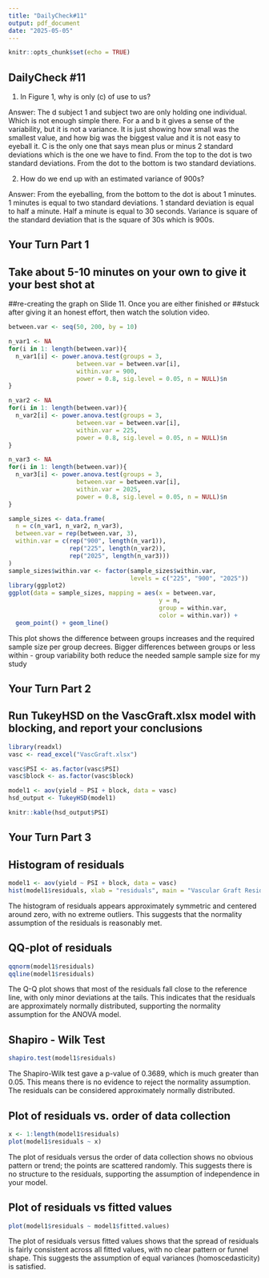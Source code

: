 ```yaml
---
title: "DailyCheck#11"
output: pdf_document
date: "2025-05-05"
---
```


```r
knitr::opts_chunk$set(echo = TRUE)
```

## DailyCheck #11
1) In Figure 1, why is only (c) of use to us?

Answer:
The d subject 1 and subject two are only holding one individual. Which is not enough simple there. 
For a and b it gives a sense of the variability, but it is not a variance. It is just showing how small was the smallest value, and how big was the biggest value and it is not easy to eyeball it. 
C is the only one that says mean plus or minus 2 standard deviations which is the one we have to find. From the top to the dot is two standard deviations. From the dot to the bottom is two standard deviations. 

2) How do we end up with an estimated variance of 900s?

Answer:
From the eyeballing, from the bottom to the dot is about 1 minutes. 1 minutes is equal to two standard deviations. 1 standard deviation is equal to half a minute. Half a minute is equal to 30 seconds. 
Variance is square of the standard deviation that is the square of 30s which is 900s.

## Your Turn Part 1
## Take about 5-10 minutes on your own to give it your best shot at
##re-creating the graph on Slide 11. Once you are either finished or
##stuck after giving it an honest effort, then watch the solution video.


```r
between.var <- seq(50, 200, by = 10)

n_var1 <- NA
for(i in 1: length(between.var)){
  n_var1[i] <- power.anova.test(groups = 3,
                   between.var = between.var[i], 
                   within.var = 900,
                   power = 0.8, sig.level = 0.05, n = NULL)$n
}

n_var2 <- NA
for(i in 1: length(between.var)){
  n_var2[i] <- power.anova.test(groups = 3,
                   between.var = between.var[i], 
                   within.var = 225,
                   power = 0.8, sig.level = 0.05, n = NULL)$n
}

n_var3 <- NA
for(i in 1: length(between.var)){
  n_var3[i] <- power.anova.test(groups = 3,
                   between.var = between.var[i], 
                   within.var = 2025,
                   power = 0.8, sig.level = 0.05, n = NULL)$n
}

sample_sizes <- data.frame(
  n = c(n_var1, n_var2, n_var3),
  between.var = rep(between.var, 3),
  within.var = c(rep("900", length(n_var1)),
                 rep("225", length(n_var2)),
                 rep("2025", length(n_var3)))
)
sample_sizes$within.var <- factor(sample_sizes$within.var, 
                                  levels = c("225", "900", "2025"))
library(ggplot2)
ggplot(data = sample_sizes, mapping = aes(x = between.var, 
                                          y = n, 
                                          group = within.var, 
                                          color = within.var)) + 
  geom_point() + geom_line()
```
This plot shows the difference between groups increases and the required sample size per group decrees. Bigger differences between groups or less within - group variability both reduce the needed sample sample size for my study

## Your Turn Part 2

## Run TukeyHSD on the VascGraft.xlsx model with blocking, and report your conclusions
```r
library(readxl)
vasc <- read_excel("VascGraft.xlsx")

vasc$PSI <- as.factor(vasc$PSI)
vasc$block <- as.factor(vasc$block)

model1 <- aov(yield ~ PSI + block, data = vasc)
hsd_output <- TukeyHSD(model1)

knitr::kable(hsd_output$PSI)
```

## Your Turn Part 3
## Histogram of residuals
```r
model1 <- aov(yield ~ PSI + block, data = vasc)
hist(model1$residuals, xlab = "residuals", main = "Vascular Graft Residuals")
```
The histogram of residuals appears approximately symmetric and centered around zero, with no extreme outliers. This suggests that the normality assumption of the residuals is reasonably met.

## QQ-plot of residuals
```r
qqnorm(model1$residuals)
qqline(model1$residuals)
```
The Q-Q plot shows that most of the residuals fall close to the reference line, with only minor deviations at the tails. This indicates that the residuals are approximately normally distributed, supporting the normality assumption for the ANOVA model.

## Shapiro - Wilk Test
```r
shapiro.test(model1$residuals)
```
The Shapiro-Wilk test gave a p-value of 0.3689, which is much greater than 0.05. This means there is no evidence to reject the normality assumption. The residuals can be considered approximately normally distributed.

## Plot of residuals vs. order of data collection
```r
x <- 1:length(model1$residuals)
plot(model1$residuals ~ x)
```
The plot of residuals versus the order of data collection shows no obvious pattern or trend; the points are scattered randomly. This suggests there is no structure to the residuals, supporting the assumption of independence in your model.


## Plot of residuals vs fitted values
```r
plot(model1$residuals ~ model1$fitted.values)
```
The plot of residuals versus fitted values shows that the spread of residuals is fairly consistent across all fitted values, with no clear pattern or funnel shape. This suggests the assumption of equal variances (homoscedasticity) is satisfied.